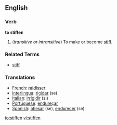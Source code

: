 ==English==

===Verb===
'''to stiffen'''

# (''transitive or intransitive'') To make or become [[stiff]].

===Related Terms===
*[[stiff]]

=== Translations === 
*[[French]]: [[raidisser]] 
*[[Interlingua]]: [[rigidar]] (se) 
*[[Italian]]: [[irrigidir]] (si) 
*[[Portuguese]]: [[endureçar]] 
*[[Spanish]]: [[atiesar]] (se), [[endurecer]] (se)

[[io:stiffen]]
[[vi:stiffen]]
